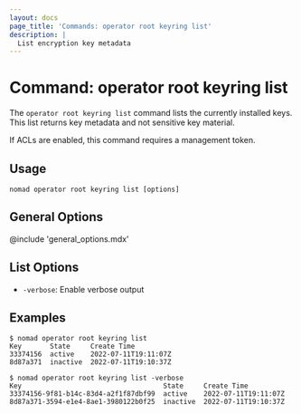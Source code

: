 ```yaml
---
layout: docs
page_title: 'Commands: operator root keyring list'
description: |
  List encryption key metadata
---
```


# Command: operator root keyring list

The `operator root keyring list` command lists the currently installed
keys. This list returns key metadata and not sensitive key material.

If ACLs are enabled, this command requires a management token.

## Usage

```plaintext
nomad operator root keyring list [options]
```

## General Options

@include 'general_options.mdx'

## List Options

- `-verbose`: Enable verbose output

## Examples

```shell-session
$ nomad operator root keyring list
Key       State     Create Time
33374156  active    2022-07-11T19:11:07Z
8d87a371  inactive  2022-07-11T19:10:37Z

$ nomad operator root keyring list -verbose
Key                                   State     Create Time
33374156-9f81-b14c-83d4-a2f1f87dbf99  active    2022-07-11T19:11:07Z
8d87a371-3594-e1e4-8ae1-3980122b0f25  inactive  2022-07-11T19:10:37Z
```
